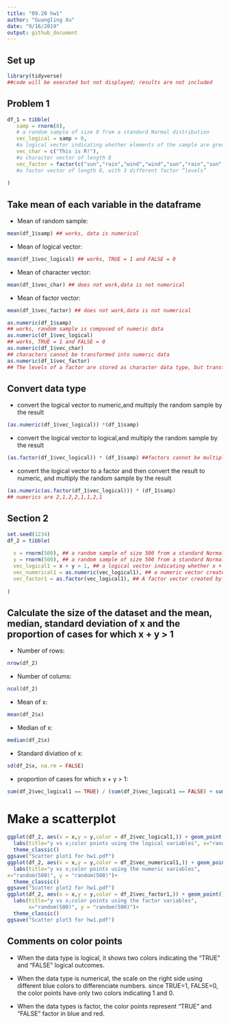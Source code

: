 ```yaml
---
title: "09.20 hw1"
author: "Guangling Xu"
date: "9/16/2019"
output: github_document
---
```


## Set up
```r
library(tidyverse)
##code will be executed but not displayed; results are not included
```


## Problem 1

```r
df_1 = tibble(
   samp = rnorm(8),  
   # a random sample of size 8 from a standard Normal distribution  
   vec_logical = samp > 0, 
   #a logical vector indicating whether elements of the sample are greater than 0
   vec_char = c("This is R!"), 
   #a character vector of length 8
   vec_factor = factor(c("sun","rain","wind","wind","sun","rain","sun","rain")), 
   #a factor vector of length 8, with 3 different factor “levels”
  
)
```
## Take mean of each variable in the dataframe
* Mean of random sample:
```r
mean(df_1$samp) ## works, data is numerical
```
* Mean of logical vector:
```r
mean(df_1$vec_logical) ## works, TRUE = 1 and FALSE = 0
```
* Mean of character vector: 
```r
mean(df_1$vec_char) ## does not work,data is not numerical
```
* Mean of factor vector: 
```r
mean(df_1$vec_factor) ## does not work,data is not numerical
```




```r
as.numeric(df_1$samp) 
## works, random sample is composed of numeric data
as.numeric(df_1$vec_logical) 
## works, TRUE = 1 and FALSE = 0
as.numeric(df_1$vec_char) 
## characters cannot be transformed into numeric data
as.numeric(df_1$vec_factor) 
## The levels of a factor are stored as character data type, but transforming factor into numeric data is meaningless
```

## Convert data type

* convert the logical vector to numeric,and multiply the random sample by the result
```r
(as.numeric(df_1$vec_logical)) *(df_1$samp) 
```

* convert the logical vector to logical,and multiply the random sample by the result
```r
(as.factor(df_1$vec_logical)) * (df_1$samp) ##factors cannot be multiplied
```

* convert the logical vector to a factor and then convert the result to numeric, and multiply the random sample by the result
```r
(as.numeric(as.factor(df_1$vec_logical))) * (df_1$samp)
## numerics are 2,1,2,2,1,1,2,1
```

## Section 2

```r
set.seed(1234)
df_2 = tibble(
  
  x = rnorm(500), ## a random sample of size 500 from a standard Normal distribution
  y = rnorm(500), ## a random sample of size 500 from a standard Normal distribution
  vec_logical1 = x + y > 1, ## a logical vector indicating whether x + y > 1
  vec_numerical1 = as.numeric(vec_logical1), ## a numeric vector created by coercing the above logical vector
  vec_factor1 = as.factor(vec_logical1), ## A factor vector created by coercing the above logical vector
  
)
```
## Calculate the size of the dataset and the mean, median, standard deviation of x and the proportion of cases for which x + y > 1

* Number of rows:
```r
nrow(df_2)
```
* Number of colums: 
```r
ncol(df_2)
```
* Mean of x: 
```r
mean(df_2$x)
```
* Median of x:
```r
median(df_2$x)
```
* Standard diviation of x:  
```r
sd(df_2$x, na.rm = FALSE)
```
* proportion of cases for which x + y > 1: 
```r
sum(df_2$vec_logical1 == TRUE) / (sum(df_2$vec_logical1 == FALSE) + sum(df_2$vec_logical1 == TRUE))
```


# Make a scatterplot
```r
ggplot(df_2, aes(x = x,y = y,color = df_2$vec_logical1,)) + geom_point()+
  labs(title="y vs x;color points using the logical variables", x="random(500)", y = "random(500)")+
  theme_classic()  
ggsave("Scatter plot1 for hw1.pdf")
ggplot(df_2, aes(x = x,y = y,color = df_2$vec_numerical1,)) + geom_point()+
  labs(title="y vs x;color points using the numeric variables",
x="random(500)", y = "random(500)")+
  theme_classic()  
ggsave("Scatter plot2 for hw1.pdf")
ggplot(df_2, aes(x = x,y = y,color = df_2$vec_factor1,)) + geom_point()+
  labs(title="y vs x;color points using the factor variables",
       x="random(500)", y = "random(500)")+
  theme_classic() 
ggsave("Scatter plot3 for hw1.pdf")

```
## Comments on color points

* When the data type is logical, it shows two colors indicating the "TRUE" and "FALSE" logical outcomes.

* When the data type is numerical, the scale on the right side using different blue colors to differenciate numbers. 
since TRUE=1, FALSE=0, the color points have only two colors indicating 1 and 0.

* When the data types is factor, the color points represent "TRUE" and "FALSE" factor in blue and red.



